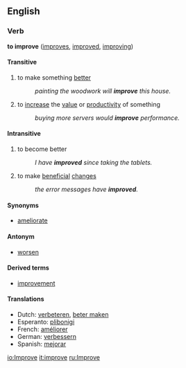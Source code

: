 ==English==
===Verb===
'''to improve''' ([[improves]], [[improved]], [[improving]])

====Transitive====
# to make something [[better]]
#:''painting the woodwork will '''improve''' this house.''
# to [[increase]] the [[value]] or [[productivity]] of something
#:''buying more servers would '''improve''' performance.''

====Intransitive====
# to become better
#:''I have '''improved''' since taking the tablets.''
# to make [[beneficial]] [[change]]s
#:''the error messages have '''improved'''.''

====Synonyms====
* [[ameliorate]]

====Antonym====
* [[worsen]]

====Derived terms====
*[[improvement]]

====Translations====
*Dutch: [[verbeteren]], [[beter maken]]
*Esperanto: [[plibonigi]]
*French: [[améliorer]]
*German: [[verbessern]]
*Spanish: [[mejorar]]

[[io:Improve]]
[[it:improve]]
[[ru:Improve]]